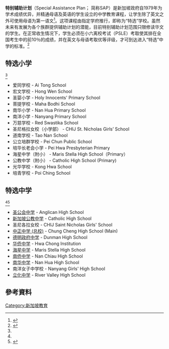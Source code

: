 '''特别辅助计划'''（Special Assistance Plan； 简称SAP）是新加坡政府自1979年为学术成绩优异，并精通母语及英语的学生设立的中学教育课程，让学生除了英文之外可使用母语为第一语文<ref name=":0">{{Cite web|title=Ministry of Education, Singapore: Press Releases |url=http://www.moe.gov.sg/media/press/2008/02/enhanced-programmes-by-special.php |website=www.moe.gov.sg |accessdate=2015-12-11 |deadurl=yes |archiveurl=https://web.archive.org/web/20130102105332/http://www.moe.gov.sg/media/press/2008/02/enhanced-programmes-by-special.php |archivedate=2013-01-02 }}</ref>。这项课程由指定学府推行，即称为“特选”学校。虽然未来有发展为各个族群提供辅助计划的潜能，目前特别辅助计划范围只限修读华文的学生。在正常收生情况下，学生必须在小六离校考试（PSLE）考取使其排在全国考生中的前10％的成绩，并在英文与母语考取优等评级，才可到达进入“特选”中学的标准。<ref>{{Cite web|title = Special Assistance Plan (SAP) Schools|url = http://www.dunmanhigh.moe.edu.sg/about-dhs/special-assistance-plan-sap-schools/|website = www.dunmanhigh.moe.edu.sg|accessdate = 2015-12-19|archive-date = 2018-05-21|archive-url = https://web.archive.org/web/20180521173300/http://dunmanhigh.moe.edu.sg/about-dhs/special-assistance-plan-sap-schools/|dead-url = no}}</ref>

== 特选小学 ==
<ref name=":0" />
* 爱同学校 - Ai Tong School 
* 宏文学校 - Hong Wen School
* 圣婴小学 - Holy Innocents' Primary School
* 菩提学校 - Maha Bodhi School 
* 南华小学 - Nan Hua Primary School 
* 南洋小学 - Nanyang Primary School 
* 万慈学校 - Red Swastika School 
* 圣尼格拉女校（小学部） - CHIJ St. Nicholas Girls’ School
* 道南学校 - Tao Nan School   
* 公立培群学校 - Pei Chun Public School
* 培华长老会小学 - Pei Hwa Presbyterian Primary
* 海星中学（附小） - Maris Stella High School（Primary）
* 公教中学（附小） - Catholic High School (Primary)
* 光华学校 - Kong Hwa School 
* 培青学校 - Poi Ching School

== 特选中学 ==
<ref name=":0" /><ref>{{Cite book|title = 李光耀 - 我一生的挑战 - 新加坡双语之路|last = Lee|first = Kuan Yew|publisher = [[新加坡報業控股|新加坡報業控股]]|year = 2011|isbn = 978-981-4342-04-9|location = 新加坡 |pages = 97–122}}</ref>
* [[圣公会中学|圣公会中学]] - Anglican High School
* [[新加坡公教中学|新加坡公教中学]] - Catholic High School 
* 圣尼各拉女校 - CHIJ Saint Nicholas Girls' School 
* [[中正中学_(总校)|中正中学 (总校)]] - Chung Cheng High School (Main) 
* [[德明政府中学|德明政府中学]] - Dunman High School
* [[新加坡华侨中学|华侨中学]] - Hwa Chong Institution
* [[海星中学|海星中学]] - Maris Stella High School
* [[南侨中学|南侨中学]] - Nan Chiau High School
* [[南华中学|南华中学]] - Nan Hua High School
* 南洋女子中学校 - Nanyang Girls' High School
* [[立化中学|立化中学]] - River Valley High School

==參考資料==
{{reflist}}

{{新加坡教育}}
{{特选中学}}
[[Category:新加坡教育|Category:新加坡教育]]